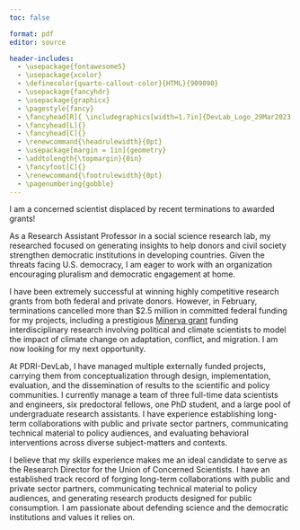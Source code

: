 ```yaml
---
toc: false

format: pdf
editor: source

header-includes:
  - \usepackage{fontawesome5}
  - \usepackage{xcolor}
  - \definecolor{quarto-callout-color}{HTML}{909090}
  - \usepackage{fancyhdr}
  - \usepackage{graphicx}
  - \pagestyle{fancy}
  - \fancyhead[R]{ \includegraphics[width=1.7in]{DevLab_Logo_29Mar2023.png}}
  - \fancyhead[L]{}
  - \fancyhead[C]{}
  - \renewcommand{\headrulewidth}{0pt}
  - \usepackage[margin = 1in]{geometry} 
  - \addtolength{\topmargin}{0in}
  - \fancyfoot[C]{}
  - \renewcommand{\footrulewidth}{0pt}
  - \pagenumbering{gobble}
---
```



\begin{flushleft}
Jeremy Springman, PhD\\
Research Assistant Professor\\
University of Pennsylvania\\
\url{jrspringman.github.io}
\end{flushleft}

I am a concerned scientist displaced by recent terminations to awarded grants! 

As a Research Assistant Professor in a social science research lab, my researched focused on generating insights to help donors and civil society strengthen democratic institutions in developing countries. Given the threats facing U.S. democracy, I am eager to work with an organization encouraging pluralism and democratic engagement at home.

I have been extremely successful at winning highly competitive research grants from both federal and private donors. However, in February, terminations cancelled more than $2.5 million in committed federal funding for my projects, including a prestigious [Minerva grant](https://www.science.org/content/article/pentagon-guts-national-security-program-harnessed-social-science) funding interdisciplinary research involving political and climate scientists to model the impact of climate change on adaptation, conflict, and migration. I am now looking for my next opportunity.

At PDRI-DevLab, I have managed multiple externally funded projects, carrying them from conceptualization through design, implementation, evaluation, and the dissemination of results to the scientific and policy communities. I currently manage a team of three full-time data scientists and engineers, six predoctoral fellows, one PhD student, and a large pool of undergraduate research assistants. I have experience establishing long-term collaborations with public and private sector partners, communicating technical material to policy audiences, and evaluating behavioral interventions across diverse subject-matters and contexts.

I believe that my skills experience makes me an ideal candidate to serve as the Research Director for the Union of Concerned Scientists. I have an established track record of forging long-term collaborations with public and private sector partners, communicating technical material to policy audiences, and generating research products designed for public consumption. I am passionate about defending science and the democratic institutions and values it relies on.

